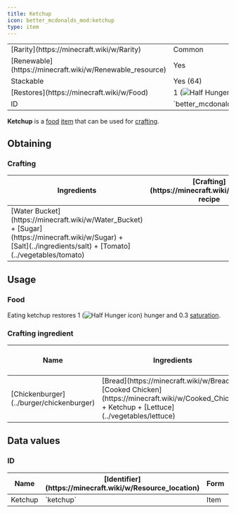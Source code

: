 ```yaml
---
title: Ketchup
icon: better_mcdonalds_mod:ketchup
type: item
---
```


<table>
    <tbody>
        <tr>
            <td>[Rarity](https://minecraft.wiki/w/Rarity)</td>
            <td>Common</td>
        </tr>
        <tr>
            <td>[Renewable](https://minecraft.wiki/w/Renewable_resource)</td>
            <td>Yes</td>
        </tr>
        <tr>
            <td>Stackable</td>
            <td>Yes (64)</td>
        </tr>
        <tr>
            <td>[Restores](https://minecraft.wiki/w/Food)</td>
            <td>1 (<img src="https://minecraft.wiki/images/Half_Hunger_%28icon%29.png" alt="Half Hunger icon" />)</td>
        </tr>
        <tr>
            <td>ID</td>
            <td>`better_mcdonalds_mod:ketchup`</td>
        </tr>
    </tbody>
</table>

**Ketchup** is a [food](https://minecraft.wiki/w/Food) [item](https://minecraft.wiki/w/Item) that can be used for [crafting](https://minecraft.wiki/w/Crafting).

## Obtaining

### Crafting

<table>
    <thead>
        <tr>
            <th>Ingredients</th>
            <th>[Crafting](https://minecraft.wiki/w/Crafting) recipe</th>
        </tr>
    </thead>
    <tbody>
        <tr>
            <td>[Water Bucket](https://minecraft.wiki/w/Water_Bucket) + [Sugar](https://minecraft.wiki/w/Sugar) + [Salt](../ingredients/salt) + [Tomato](../vegetables/tomato)</td>
            <td><CraftingRecipe slots={['water_bucket', 'sugar', 'better_mcdonalds_mod:salt', 'better_mcdonalds_mod:tomato', '', '', '', '', '']} result="better_mcdonalds_mod:ketchup" count={2}/></td>
        </tr>
    </tbody>
</table>

## Usage

### Food

Eating ketchup restores 1 (<img src="https://minecraft.wiki/images/Half_Hunger_%28icon%29.png" alt="Half Hunger icon" />) hunger and 0.3 [saturation](https://minecraft.wiki/w/Hunger#Mechanics).

### Crafting ingredient

<table>
    <thead>
        <tr>
            <th>Name</th>
            <th>Ingredients</th>
            <th>[Crafting](https://minecraft.wiki/w/Crafting) recipe</th>
        </tr>
    </thead>
    <tbody>
        <tr>
            <td>[Chickenburger](../burger/chickenburger)</td>
            <td>[Bread](https://minecraft.wiki/w/Bread) + [Cooked Chicken](https://minecraft.wiki/w/Cooked_Chicken) + Ketchup +  [Lettuce](../vegetables/lettuce)</td>
            <td><CraftingRecipe slots={['bread', 'cooked_chicken', 'better_mcdonalds_mod:ketchup', 'better_mcdonalds_mod:lettuce', '', '', '', '', '']} result="better_mcdonalds_mod:chickenburger"/></td>
        </tr>
    </tbody>
</table>

## Data values

### ID

<table>
    <thead>
        <tr>
            <th>Name</th>
            <th>[Identifier](https://minecraft.wiki/w/Resource_location)</th>
            <th>Form</th>
            <th>[Item tags](https://minecraft.wiki/w/Tag)</th>
            <th>Translation key</th>
        </tr>
    </thead>
    <tbody>
        <tr>
            <td>Ketchup</td>
            <td>`ketchup`</td>
            <td>Item</td>
            <td>`c:foods/sauces/ketchup`</td>
            <td>`item.better_mcdonalds_mod.ketchup`</td>
        </tr>
    </tbody>
</table>